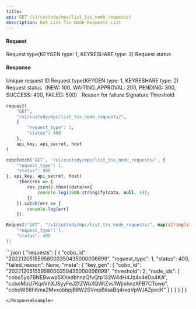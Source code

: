 ```yaml
---
title: 
api: GET /v1/custody/mpc/list_tss_node_requests/ 
description: Get List Tss Node Requests List 
---
```

#### Request 

<ParamField body="request_type" type="Int" >Request type(KEYGEN type: 1, KEYRESHARE type: 2)</ParamField> 
<ParamField body="status" type="int" >Request status</ParamField> 

#### Response 

<ResponseField name="cobo_id" type="String" >Unique request ID</ResponseField> 
<ResponseField name="request_type" type="Int" >Request type(KEYGEN type: 1, KEYRESHARE type: 2)</ResponseField> 
<ResponseField name="status" type="Int" >Request status（NEW: 100, WAITING_APPROVAL: 200, PENDING: 300, SUCCESS: 400, FAILED: 500）</ResponseField> 
<ResponseField name="failed_reason" type="String" >Reason for failure</ResponseField> 
<ResponseField name="threshold" type="String" >Signature Threshold</ResponseField> 
<RequestExample>
```python Python
request(
    "GET",
    "/v1/custody/mpc/list_tss_node_requests/",
    {
        "request_type": 1,
        "status": 400
    },
    api_key, api_secret, host
)
```
```javascript Javascript
coboFetch('GET', '/v1/custody/mpc/list_tss_node_requests/', {
    "request_type": 1,
    "status": 400
}, api_key, api_secret, host)
    .then(res => {
        res.json().then((data)=>{
            console.log(JSON.stringify(data, null, 4));
        })
    }).catch(err => {
        console.log(err)
    });
```
```go Go
Request("GET", "/v1/custody/mpc/list_tss_node_requests/", map[string]string{
    "request_type": 1,
    "status": 400
})
```
</RequestExample>

<ResponseExample>
```json
{
  "requests": [
    {
      "cobo_id": "20221205155958000350435000006699",
      "request_type": 1,
      "status": 400,
      "failed_reason": None,
      "meta": {
        "key_gen": {
          "cobo_id": "20221205155958000350435000006699",
          "threshold": 2,
          "node_ids": [
            "cobo5yb7BNEBwwp5XXedbhnzQfvQtp132W4dH4Jz4x4eDp4KA",
            "coboMbU7KqoVhXJSyyFeJ2fZWbXQWtZvs1WjmhnzXFB7CTowo",
            "coboWS6hKma2MxxobbpjB8W2SVmpBiisaBq4rxqVpWJAZpecK"
          ]
        }
      }
    }
  ]
}

```
</ResponseExample>
